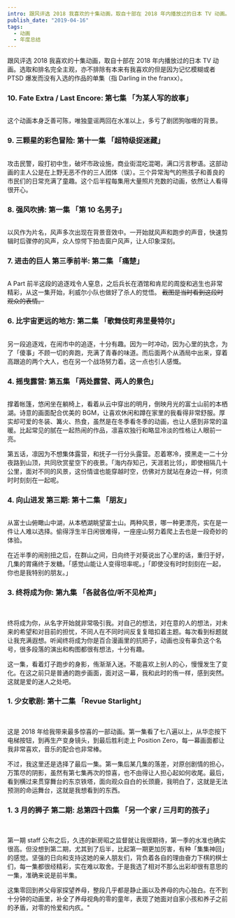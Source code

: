 ```yaml
---
intro: 跟风评选 2018 我喜欢的十集动画，取自十部在 2018 年内播放过的日本 TV 动画。选取和排名完全主观，亦不排除有本来有我喜欢的但是因为记忆模糊或者 PTSD 爆发而没有入选的作品的单集。
publish_date: "2019-04-16"
tags:
  - 动画
  - 年度总结
---
```


跟风评选 2018 我喜欢的十集动画，取自十部在 2018 年内播放过的日本 TV 动画。选取和排名完全主观，亦不排除有本来有我喜欢的但是因为记忆模糊或者 PTSD 爆发而没有入选的作品的单集（指 Darling in the franxx）。

### 10. Fate Extra / Last Encore: 第七集 「为某人写的故事」

<Image
  src="/images/FELE_EP_07_f235cd5107.png"
  alt=""
  width={1280}
  height={720}
/>

这个动画本身乏善可陈，唯独童谣两回在水准以上，多亏了剧团狗咖喱的背景。

### 9. 三颗星的彩色冒险: 第十一集 「超特级捉迷藏」

<Image src="/images/EP_11_3bd5b2c3ac.png" alt="" width={2720} height={1366} />

攻击民警，殴打初中生，破坏市政设施，商业街混吃混喝，满口污言秽语。这部动画的主人公是在上野无恶不作的三人团体（误）。三个异常淘气的熊孩子和善良的市民们的日常充满了童趣。这个后半程每集用大量照片充数的动画，依然让人看得很开心。

### 8. 强风吹拂: 第一集 「第 10 名男子」

<Image src="/images/EP_1_d5bfd119d0.png" alt="" width={1280} height={720} />

以风作为片名，风声多次出现在背景音效中。一开始就风声和跑步的声音，快速剪辑时后骤停的风声，众人惊愕下拍击窗户风声，让人印象深刻。

### 7. 进击的巨人 第三季前半: 第二集 「痛楚」

<Image src="/images/S3_EP_2_3df087d932.png" alt="" width={1280} height={720} />

A Part 前半这段的追逐戏令人窒息，之后兵长在酒馆和肯尼的周旋和逃生也非常精彩，从这一集开始，利威尔小队也做好了杀人的觉悟。 <del>截图是当时看到这段时观众的表情。</del>

### 6. 比宇宙更远的地方: 第二集 「歌舞伎町弗里曼特尔」

<Image src="/images/EP_2_16c2302300.png" alt="" width={1280} height={720} />

另一段追逐戏，在闹市中的追逐，十分有趣。因为一时冲动，因为心里的执念，为了「傻事」不顾一切的奔跑，充满了青春的味道。而后面两个从酒局中出来，穿着高跟追的两个大人，也在另一个战场努力着。这一点也引人感慨。

### 4. 摇曳露营: 第五集 「两处露营、两人的景色」

<Image src="/images/EP_5_5d919a5a89.png" alt="" width={1280} height={720} />

撑着帐篷，悠闲坐在躺椅上，看着从云中穿出的明月，倒映月光的富士山前的本栖湖。诗意的画面配合优美的 BGM，让喜欢休闲和蹲在家里的我看得非常舒服。厚实却可爱的冬装、篝火、热食，虽然是在冬季看冬季的动画，也让人感到非常的温暖。比起常见的腻在一起热闹的作品，凛喜欢独行和略显冷淡的性格让人眼前一亮。

第五话，凛因为不想集体露营，和抚子一行分头露营。忍着寒冷，摸黑走一二十分夜路到山顶，共同欣赏星空下的夜景。「海内存知己，天涯若比邻」，即使相隔几十公里，面对不同的风景，这份情谊也能穿越时空，仿佛对方就站在身边一样，何须时时刻刻在一起呢。

### 4. 向山进发 第三期: 第十二集 「朋友」

<Image src="/images/S3_EP_12_2f6646bcf4.png" alt="" width={1280} height={720} />

从富士山俯瞰山中湖，从本栖湖眺望富士山。两种风景，哪一种更漂亮，实在是一件让人难以选择。偷得浮生半日闲很难得，一座座山努力着爬上去也是一段奇妙的体验。

在近半季的闹别扭之后，在群山之间，日向终于对葵说出了心里的话，重归于好，几集的胃痛终于发糖。「感觉山能让人变得坦率呢。」「即使没有时时刻刻在一起，你也是我特别的朋友。」

### 3. 终将成为你: 第九集 「各就各位/听不见枪声」

<Image src="/images/EP_9_1_82c5853f21.png" alt="" width={1280} height={720} />
<Image src="/images/EP_9_2_0015ec7184.png" alt="" width={1280} height={720} />

终将成为你，从名字开始就非常吸引我。对自己的想法，对在意的人的想法，对未来的希望和对目前的担忧，不同人在不同时间反复复暗扣着主题。每次看到标题就让我充满遐想。听闻终将成为你是百合漫画里的抗把子，动画也没有辜负这个名号，很多段落的演出和构图都很有想法，十分有趣。

这一集，看着灯子跑步的身影，侑渐渐入迷。不能喜欢上别人的心，慢慢发生了变化。在这之前只是普通的跑步画面，面对这一幕，我和此时的侑一样，感到突然。这就是爱的迷人之处吧。

### 1. 少女歌剧: 第十二集 「Revue Starlight」

<Image src="/images/EP_12_1_7fc8318b68.png" alt="" width={1280} height={720} />
<Image src="/images/EP_12_2_c1f0e7e63a.png" alt="" width={1280} height={720} />

这是 2018 年给我带来最多惊喜的一部动画。第一集看了七八遍以上，从华恋按下电梯按钮，到再生产变身镜头，到最后胜利走上 Position Zero，每一幕画面都让我非常喜欢，音乐的配合也非常棒。

不过，我这里还是选择了最后一集。第一集后某几集的落差，对原创剧情的担心，万策尽的阴影，虽然有第七集再次的惊喜，也不由得让人担心起如何收尾。最后，看到横过来贯穿舞台的东京铁塔，面向观众自白的长颈鹿，我明白了，这就是无法预测的命运舞台，这就是我想看到的东西。

### 1. 3 月的狮子 第二期: 总第四十四集 「另一个家 / 三月町的孩子」

<Image
  src="/images/3_EP_44_1_5d8defe8c8.png"
  alt=""
  width={1280}
  height={720}
/>
<Image
  src="/images/3_EP_44_2_9a537e9788.png"
  alt=""
  width={1280}
  height={720}
/>

第一期 staff 公布之后，久违的新房昭之监督就让我很期待，第一季的水准也确实很高。但没想到第二期，尤其到了后半，比起第一期更加厉害，有种「集集神回」的感觉。坚强的日向和支持这她的亲人朋友们，背负着各自的理由奋力下棋的棋士们，每一集都很经精彩，实在难以取舍。于是我选了相对不那么出彩却很有意思的一集，准确来说是前半集。

这集零回到养父母家探望养母，整段几乎都是静止画以及养母的内心独白。在不到十分钟的动画里，补全了养母视角的零的童年，表现了她面对自家小孩和养子之前的矛盾，对零的怜爱和内疚。"
